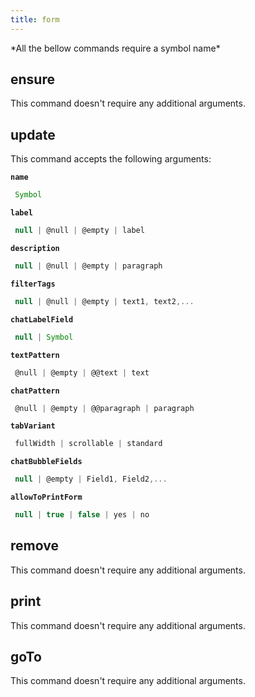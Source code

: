 ```yaml
---
title: form
---
```



  <Callout type="error" emoji="">
   *All the bellow commands require a symbol name*
  </Callout>

## ensure

This command doesn't require any additional arguments.


## update

This command accepts the following arguments:

**`name`**
```js filename="type"
 Symbol
```
**`label`**
```js filename="type"
 null | @null | @empty | label
```
**`description`**
```js filename="type"
 null | @null | @empty | paragraph
```
**`filterTags`**
```js filename="type"
 null | @null | @empty | text1, text2,...
```
**`chatLabelField`**
```js filename="type"
 null | Symbol
```
**`textPattern`**
```js filename="type"
 @null | @empty | @@text | text
```
**`chatPattern`**
```js filename="type"
 @null | @empty | @@paragraph | paragraph
```
**`tabVariant`**
```js filename="type"
 fullWidth | scrollable | standard
```
**`chatBubbleFields`**
```js filename="type"
 null | @empty | Field1, Field2,...
```
**`allowToPrintForm`**
```js filename="type"
 null | true | false | yes | no
```

## remove

This command doesn't require any additional arguments.


## print

This command doesn't require any additional arguments.


## goTo


This command doesn't require any additional arguments.

